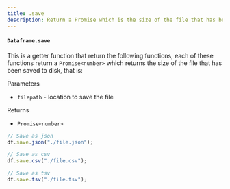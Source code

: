```yaml
---
title: .save
description: Return a Promise which is the size of the file that has been saved to disk
---
```


#### `Dataframe.save`

This is a getter function that return the following functions, each of these functions return a `Promise<number>` which returns the size of the file that has been saved to disk, that is:

Parameters

- `filepath` - location to save the file

Returns

- `Promise<number>`

```typescript
// Save as json
df.save.json("./file.json");

// Save as csv
df.save.csv("./file.csv");

// Save as tsv
df.save.tsv("./file.tsv");
```
